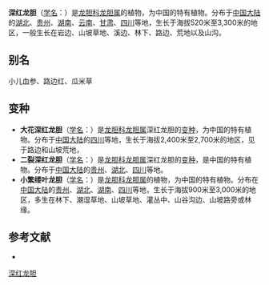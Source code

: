 {{Speciesbox
| name = 深红龙胆
| status = 
| status_system = 
| image =
| genus = Gentiana
| species = rubicunda
| authority = Franch.
| subdivision_ranks =[[变种|变种]]
| subdivision =
* 深红龙胆 ''G. r.'' var. ''rubicunda''
* 大花深红龙胆 ''G. r.'' var. ''purpurata''
* 二裂深红龙胆 ''G. r.'' var. ''biloba''
* 小繁缕叶龙胆 ''G. r.'' var. ''samolifolia''
}}

'''深红龙胆'''（[[学名|学名]]：{{lang|la|''Gentiana rubicunda''}}）是[[龙胆科|龙胆科]][[龙胆属|龙胆属]]的植物，为中国的特有植物。分布于[[中国大陆|中国大陆]]的[[湖北|湖北]]、[[贵州|贵州]]、[[湖南|湖南]]、[[云南|云南]]、[[甘肃|甘肃]]、[[四川|四川]]等地，生长于海拔520米至3,300米的地区，一般生长在岩边、山坡草地、溪边、林下、路边、荒地以及山沟。

== 别名 ==
小儿血参、路边红、瓜米草

== 变种 ==
*'''大花深红龙胆'''（[[学名|学名]]：{{lang|la|''Gentiana rubicunda'' var. ''purpurata''}}）是[[龙胆科|龙胆科]][[龙胆属|龙胆属]]深红龙胆的[[变种|变种]]，为中国的特有植物。分布于[[中国大陆|中国大陆]]的[[四川|四川]]等地，生长于海拔2,400米至2,700米的地区，见于路边和山坡荒地，
* '''二裂深红龙胆'''（[[学名|学名]]：{{lang|la|''Gentiana rubicunda'' var. ''biloba''}}）是[[龙胆科|龙胆科]][[龙胆属|龙胆属]]深红龙胆的[[变种|变种]]，是中国的特有植物。分布于[[中国大陆|中国大陆]]的[[贵州|贵州]]、[[湖北|湖北]]、[[四川|四川]]等地。
* '''小繁缕叶龙胆'''（[[学名|学名]]：{{lang|la|''Gentiana rubicunda'' var. ''samolifolia'' }}）是[[龙胆科|龙胆科]][[龙胆属|龙胆属]]的植物，为中国的特有植物。分布在[[中国大陆|中国大陆]]的[[贵州|贵州]]、[[湖北|湖北]]、[[湖南|湖南]]、[[四川|四川]]等地，生长于海拔900米至3,000米的地区，多生在林下、潮湿草地、山坡草地、灌丛中、山谷沟边、山坡路旁或林缘。

== 参考文献 ==
<div class="references-small">
* {{FRPS|深红龙胆}}
</div>
{{Taxonbar|from=Q11153456}}

[[Category:龙胆属|深红龙胆]]


{{植物小作品}}